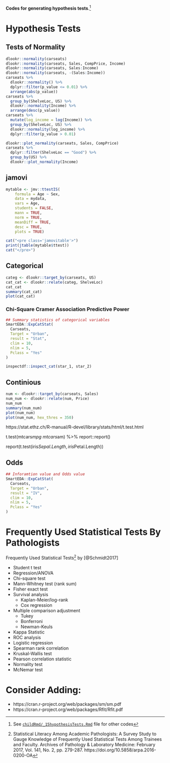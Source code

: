 **Codes for generating hypothesis tests**.^[See [`childRmd/_15hypothesisTests.Rmd`](https://github.com/sbalci/histopathology-template/blob/master/childRmd/_15hypothesisTests.Rmd) file for other codes]


# Hypothesis Tests

## Tests of Normality


```r
dlookr::normality(carseats)
dlookr::normality(carseats, Sales, CompPrice, Income)
dlookr::normality(carseats, Sales:Income)
dlookr::normality(carseats, -(Sales:Income))
carseats %>%
  dlookr::normality() %>%
  dplyr::filter(p_value <= 0.01) %>% 
  arrange(abs(p_value))
carseats %>%
  group_by(ShelveLoc, US) %>%
  dlookr::normality(Income) %>% 
  arrange(desc(p_value))
carseats %>%
  mutate(log_income = log(Income)) %>%
  group_by(ShelveLoc, US) %>%
  dlookr::normality(log_income) %>%
  dplyr::filter(p_value > 0.01)
```


```r
dlookr::plot_normality(carseats, Sales, CompPrice)
carseats %>%
  dplyr::filter(ShelveLoc == "Good") %>%
  group_by(US) %>%
  dlookr::plot_normality(Income)

```



## jamovi



```r
mytable <- jmv::ttestIS(
    formula = Age ~ Sex,
    data = mydata,
    vars = Age,
    students = FALSE,
    mann = TRUE,
    norm = TRUE,
    meanDiff = TRUE,
    desc = TRUE,
    plots = TRUE)

```




```r
cat("<pre class='jamovitable'>")
print(jtable(mytable$ttest))
cat("</pre>")
```




## Categorical




```r
categ <- dlookr::target_by(carseats, US)
cat_cat <- dlookr::relate(categ, ShelveLoc)
cat_cat
summary(cat_cat)
plot(cat_cat)
```


### Chi-Square Cramer Association Predictive Power


```r
## Summary statistics of categorical variables
SmartEDA::ExpCatStat(
  Carseats,
  Target = "Urban",
  result = "Stat",
  clim = 10,
  nlim = 5,
  Pclass = "Yes"
)
```



```r
inspectdf::inspect_cat(star_1, star_2)
```





## Continious

```r
num <- dlookr::target_by(carseats, Sales)
num_num <- dlookr::relate(num, Price)
num_num
summary(num_num)
plot(num_num)
plot(num_num, hex_thres = 350)
```


https://stat.ethz.ch/R-manual/R-devel/library/stats/html/t.test.html

t.test(mtcars$mpg ~ mtcars$am) %>% 
  report::report()


report(t.test(iris$Sepal.Length, iris$Petal.Length))



## Odds


```r
## Inforamtion value and Odds value
SmartEDA::ExpCatStat(
  Carseats,
  Target = "Urban",
  result = "IV",
  clim = 10,
  nlim = 5,
  Pclass = "Yes"
)
```





# Frequently Used Statistical Tests By Pathologists

Frequently Used Statistical Tests^[Statistical Literacy Among Academic Pathologists: A Survey Study to Gauge Knowledge of Frequently Used Statistical Tests Among Trainees and Faculty. Archives of Pathology & Laboratory Medicine: February 2017, Vol. 141, No. 2, pp. 279-287. https://doi.org/10.5858/arpa.2016-0200-OA] by [@Schmidt2017]

- Student t test
- Regression/ANOVA
- Chi-square test
- Mann-Whitney test (rank sum)
- Fisher exact test
- Survival analysis
    - Kaplan-Meier/log-rank
    - Cox regression
- Multiple comparison adjustment
    - Tukey
    - Bonferroni
    - Newman-Keuls
- Kappa Statistic
- ROC analysis
- Logistic regression
- Spearman rank correlation
- Kruskal-Wallis test
- Pearson correlation statistic
- Normality test
- McNemar test

# Consider Adding:
- https://cran.r-project.org/web/packages/sm/sm.pdf
- https://cran.r-project.org/web/packages/Rfit/Rfit.pdf

